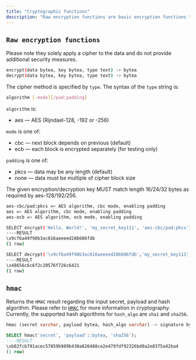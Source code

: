 ```yaml
---
title: "Cryptographic functions"
description: "Raw encryption functions are basic encryption functions that perform encryption and decryption of data using cryptographic algorithms."
---
```


## `Raw encryption functions`

Please note they solely apply a cipher to the data and do not provide additional security measures.

```bash
encrypt(data bytea, key bytea, type text) -> bytea
decrypt(data bytea, key bytea, type text) -> bytea
```

The cipher method is specified by `type`. The syntax of the `type` string is:

```bash
algorithm [-mode][/pad:padding]
```

`algorithm` is:

* aes — AES (Rijndael-128, -192 or -256)

`mode` is one of:

* cbc — next block depends on previous (default)
* ecb — each block is encrypted separately (for testing only)

`padding` is one of:

* pkcs — data may be any length (default)
* none — data must be multiple of cipher block size

<Note>
The given encryption/decryption key MUST match length 16/24/32 bytes as required by aes-128/192/256.
</Note>

```bash Examples of type text
aes-cbc/pad:pkcs => AES algorithm, cbc mode, enabling padding
aes => AES algorithm, cbc mode, enabling padding
aes-ecb => AES algorithm, ecb mode, enabling padding
```

```bash Example of raw encryption functions
SELECT encrypt('Hello, World!', 'my_secret_key111', 'aes-cbc/pad:pkcs');
----RESULT
\x9cf6a49f90b3ac816aeeeed286606fdb
(1 row)
```

```bash Example of raw encryption functions
SELECT decrypt('\x9cf6a49f90b3ac816aeeeed286606fdb','my_secret_key111', 'aes-cbc/pad:pkcs');)
----RESULT
\x48656c6c6f2c20576f726c6421
(1 row)

```

## `hmac`

Returns the `HMAC` result regarding the input secret, payload and hash algorithm. Please refer to [`HMAC`](https://en.wikipedia.org/wiki/HMAC) for more information in cryptography. Currently, the supported hash algorithms for `hash_algo` are `sha1` and `sha256`.

```sql Syntax
hmac (secret varchar, payload bytea, hash_algo varchar) -> signature bytea
```

```sql Example
SELECT hmac('secret', 'payload'::bytea, 'sha256');
----RESULT
\xb82fcb791acec57859b989b430a826488ce2e479fdf92326bd0a2e8375a42ba4
(1 row)
```